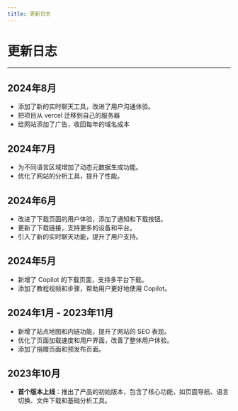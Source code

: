 ```yaml
---
title: 更新日志
---
```


# 更新日志

----

## 2024年8月
- 添加了新的实时聊天工具，改进了用户沟通体验。
- 把项目从 vercel 迁移到自己的服务器
- 给网站添加了广告，收回每年的域名成本

## 2024年7月
- 为不同语言区域增加了动态元数据生成功能。
- 优化了网站的分析工具，提升了性能。

## 2024年6月
- 改进了下载页面的用户体验，添加了通知和下载按钮。
- 更新了下载链接，支持更多的设备和平台。
- 引入了新的实时聊天功能，提升了用户支持。

## 2024年5月
- 新增了 Copilot 的下载页面，支持多平台下载。
- 添加了教程视频和步骤，帮助用户更好地使用 Copilot。

## 2024年1月 - 2023年11月
- 新增了站点地图和内链功能，提升了网站的 SEO 表现。
- 优化了页面加载速度和用户界面，改善了整体用户体验。
- 添加了捐赠页面和预发布页面。

## 2023年10月
- **首个版本上线**：推出了产品的初始版本，包含了核心功能，如页面导航、语言切换、文件下载和基础分析工具。

